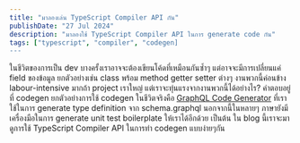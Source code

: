 ```yaml
---
title: "มาลองเล่น TypeScript Compiler API กัน"
publishDate: "27 Jul 2024"
description: "มาลองใช้ TypeScript Compiler API ในการ generate code กัน"
tags: ["typescript", "compiler", "codegen]
---
```


ในชีวิตของการเป็น dev บางครั้งเราอาจจะต้องเขียนโค้ดที่เหมือนกันซ้ำๆ แต่อาจจะมีการเปลี่ยนแค่ field ของข้อมูล ยกตัวอย่างเช่น class พร้อม method
getter setter ต่างๆ งานพวกนี้ค่อนข้าง labour-intensive มากถ้า project เราใหญ่ แต่เราจะทุ่นแรงจากงานพวกนี้ได้อย่างไร? คำตอบอยู่ที่ codegen
ยกตัวอย่างการใช้ codegen ในชีวิตจริงคือ [GraphQL Code Generator](https://the-guild.dev/graphql/codegen) ที่เราใช้ในการ generate
type definition จาก schema.graphql นอกจากนี้ในหลายๆ ภาษายังมีเครื่องมือในการ generate unit test boilerplate ให้เราได้อีกด้วย เป็นต้น
ใน blog นี้เราจะมาดูการใช้ TypeScript Compiler API ในการทำ codegen แบบง่ายๆกัน

